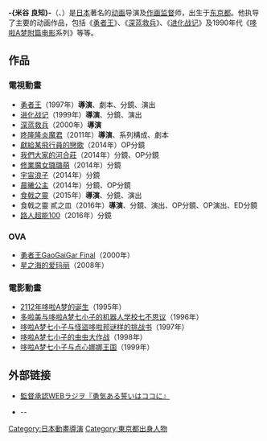 {{noteTA
|T=zh-hant:米谷良知
|G1=Doraemon
}}
{{Japanese|japanese=米たに ヨシトモ|kana=よねたに よしとも|romaji=Yonetani Yoshitomo}}
'''-{米谷 良知}-'''（{{lang-ja|米たにヨシトモ}}、{{bd|1963年|5月13日|catIdx=Yonetani Yoshitomo}}）是[[日本|日本]]著名的[[动画|动画]]导演及[[作画监督|作画监督]]师，出生于[[东京都|东京都]]。他执导了主要的动画作品，包括《[[勇者王|勇者王]]》、《[[深蓝救兵|深蓝救兵]]》、《[[进化战记|进化战记]]》及1990年代《[[哆啦A梦电影作品|哆啦A梦附篇电影]]系列》等等。

== 作品 ==
=== 電視動畫 ===
* [[勇者王|勇者王]]（1997年）'''導演'''、劇本、分鏡、演出
* [[进化战记|进化战记]]（1999年）'''導演'''、分鏡、演出
* [[深蓝救兵|深蓝救兵]]（2000年）'''導演'''
* [[咚隆隆炎魔君|咚隆隆炎魔君]]（2011年）'''導演'''、系列構成、劇本
* [[獻給某飛行員的戀歌|獻給某飛行員的戀歌]]（2014年）OP分鏡
* [[我們大家的河合莊|我們大家的河合莊]]（2014年）分鏡、OP分鏡
* [[修業魔女璐璐萌|修業魔女璐璐萌]]（2014年）分鏡
* [[宇宙浪子|宇宙浪子]]（2014年）分鏡
* [[晨曦公主|晨曦公主]]（2014年）分鏡、OP分鏡
* [[食戟之靈|食戟之靈]]（2015年）'''導演'''、分鏡、演出
* 食戟之靈 貳之皿（2016年）'''導演'''、分鏡、演出、OP分鏡、OP演出、ED分鏡
* [[路人超能100|路人超能100]]（2016年）分鏡

=== OVA ===
* [[勇者王|勇者王GaoGaiGar Final]]（2000年）
* [[星之海的爱玛丽|星之海的爱玛丽]]（2008年）

=== 電影動畫 ===
* [[2112年哆啦A梦的诞生|2112年哆啦A梦的诞生]]（1995年）
* [[多啦美与哆啦A梦七小子的机器人学校七不思议|多啦美与哆啦A梦七小子的机器人学校七不思议]]（1996年）
* [[哆啦A梦七小子与怪盜哆啦邦谜样的挑战书|哆啦A梦七小子与怪盜哆啦邦谜样的挑战书]]（1997年）
* [[哆啦A梦七小子的虫虫大作战|哆啦A梦七小子的虫虫大作战]]（1998年）
* [[哆啦A梦七小子与点心娜娜王国|哆啦A梦七小子与点心娜娜王国]]（1999年）

== 外部链接 ==
* {{ja icon}} [http://www.jvcmusic.co.jp/m-serve/tv/ggg/ 監督承認WEBラジヲ『勇気ある誓いはココに』] {{Wayback|url=http://www.jvcmusic.co.jp/m-serve/tv/ggg/ |date=20100329101703 }}
* -{{{en icon}} {{ann|people|id=8064|name=米谷良知}}}-

{{Authority control}}
{{米谷良知執導作品}}
{{DEFAULTSORT:Yonetani Yoshitomo}}
[[Category:日本動畫導演|Category:日本動畫導演]]
[[Category:東京都出身人物|Category:東京都出身人物]]

{{Japan-bio-stub}}